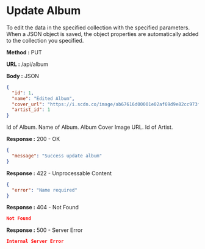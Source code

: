 
# Update Album

To edit the data in the specified collection with the specified parameters.
When a JSON object is saved, the object properties are automatically added to the collection you specified.

**Method :** <Badge variant="info">PUT</Badge>

**URL :** <Badge variant="dark">/api/album</Badge>

**Body :** <Badge variant="purple">JSON</Badge>

```json
{
  "id": 1,
  "name": "Edited Album",
  "cover_url": "https://i.scdn.co/image/ab67616d00001e02af69d9e82cc973f608481610",
  "artist_id": 1
}
```

<Param name="id" type="string" required={true}>Id of Album.</Param>
<Param name="name" type="string" required={true}>Name of Album.</Param>
<Param name="cover_url" type="string" optional>Album Cover Image URL.</Param>
<Param name="artist_id" type="number" required={true}>Id of Artist.</Param>

**Response :** <BadgeOutline variant="success">200 - OK</BadgeOutline>

```json
{
  "message": "Success update album"
}
```

**Response :** <BadgeOutline variant="info">422 - Unprocessable Content</BadgeOutline>

```json
{
  "error": "Name required"
}
```

**Response :** <BadgeOutline variant="warning">404 - Not Found</BadgeOutline>

```json
Not Found
```

**Response :** <BadgeOutline variant="danger">500 - Server Error</BadgeOutline>

```json
Internal Server Error
```
